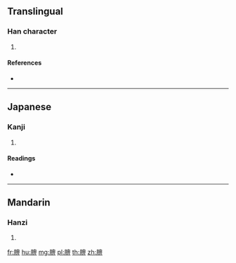 {{character info/new}}
==Translingual==

===Han character===
{{Han char|rn=130|rad=肉|as=08|sn=12|four=|canj=BLWL,XBLWL}}

# {{defn|Han|sort=肉08}}

====References====
* {{Han ref|kx=0987.231|dkj=29652|hdz=32088.010|uh=8157|ud=33111}}

----

==Japanese==

===Kanji===
{{ja-kanji|grade=|rs=肉08}}

# {{defn|lang=ja|sort=肉08}}

====Readings====
* {{ja-readings|on=[[ひ]] (hi)|kun=|nanori=}}

----

==Mandarin==

===Hanzi===
{{cmn-hanzi|pin=[[pí]] ([[pi2]])|wg=p'i<sup>2</sup>}}

# {{defn|lang=cmn|sort=肉08}}

[[fr:腗]]
[[hu:腗]]
[[mg:腗]]
[[pl:腗]]
[[th:腗]]
[[zh:腗]]